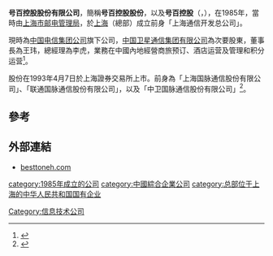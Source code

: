 '''号百控股股份有限公司'''，簡稱'''号百控股股份'''，以及'''号百控股'''（{{lang-en|'''Besttone Holding Co.,Ltd.'''}}，{{sse|600640}}），在1985年，當時由[[上海市邮电管理局|上海市邮电管理局]]，於[[上海|上海]]（總部）成立前身「上海通信开发总公司」。

現時為[[中国电信集团公司|中国电信集团公司]]旗下公司，[[中国卫星通信集团有限公司|中国卫星通信集团有限公司]]為次要股東，董事長為王玮，總經理為李虎，業務在中國內地經營商旅预订、酒店运营及管理和积分运营<ref>{{Cite web |url=http://www.besttoneh.com/about/show.php?lang=cn&id=19 |title=号百控股股份有限公司簡介 |accessdate=2015-01-07 |archive-date=2014-12-16 |archive-url=https://web.archive.org/web/20141216221649/http://www.besttoneh.com/about/show.php?lang=cn&id=19 |dead-url=yes }}</ref>。

股份在1993年4月7日於上海證券交易所上市。前身為「上海国脉通信股份有限公司」、「联通国脉通信股份有限公司」，以及「中卫国脉通信股份有限公司」<ref>{{Cite web |url=http://www.besttoneh.com/about/show.php?lang=cn&id=68 |title=号百控股股份有限公司大事件 |accessdate=2015-01-07 |archive-date=2014-12-16 |archive-url=https://web.archive.org/web/20141216222458/http://www.besttoneh.com/about/show.php?lang=cn&id=68 |dead-url=yes }}</ref>。

==參考==
{{reflist}}

==外部連結==
*[https://web.archive.org/web/20141111000221/http://www.besttoneh.com/ besttoneh.com]

{{中国电信}}
[[category:1985年成立的公司|category:1985年成立的公司]]
[[category:中國綜合企業公司|category:中國綜合企業公司]]
[[Category:信息技术公司|Category:信息技术公司]]
[[category:总部位于上海的中华人民共和国国有企业|category:总部位于上海的中华人民共和国国有企业]]